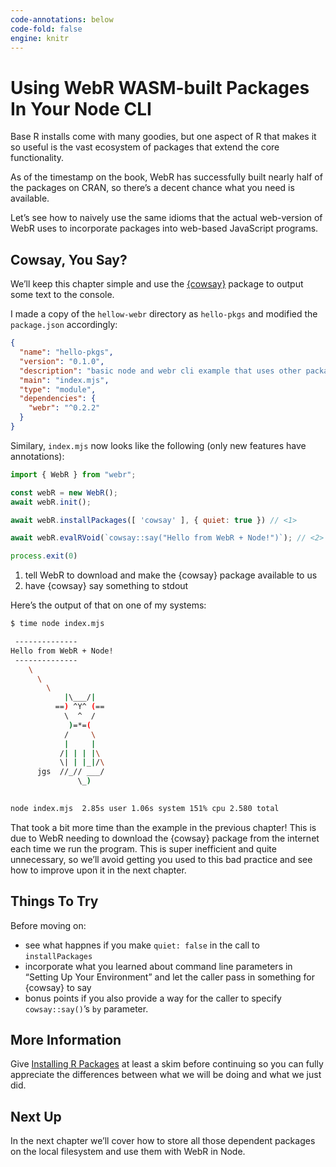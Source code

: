 ```yaml
---
code-annotations: below
code-fold: false
engine: knitr
--- 
```

# Using WebR WASM-built Packages In Your Node CLI {.unnumbered}

Base R installs come with many goodies, but one aspect of R that makes it so useful is the vast ecosystem of packages that extend the core functionality.

As of the timestamp on the book, WebR has successfully built nearly half of the packages on CRAN, so there's a decent chance what you need is available.

Let's see how to naively use the same idioms that the actual web-version of WebR uses to incorporate packages into web-based JavaScript programs.

## Cowsay, You Say?

We'll keep this chapter simple and use the [{cowsay}](https://cran.r-project.org/package=cowsay) package to output some text to the console.

I made a copy of the `hellow-webr` directory as `hello-pkgs` and modified the `package.json` accordingly:

```json
{
  "name": "hello-pkgs",
  "version": "0.1.0",
  "description": "basic node and webr cli example that uses other packages",
  "main": "index.mjs",
  "type": "module",
  "dependencies": {
    "webr": "^0.2.2"
  }
}
```

Similary, `index.mjs` now looks like the following (only new features have annotations):

```js
import { WebR } from "webr";

const webR = new WebR();
await webR.init();

await webR.installPackages([ 'cowsay' ], { quiet: true }) // <1>

await webR.evalRVoid(`cowsay::say("Hello from WebR + Node!")`); // <2>

process.exit(0)
```
1. tell WebR to download and make the {cowsay} package available to us
2. have {cowsay} say something to stdout

Here's the output of that on one of my systems:

```bash
$ time node index.mjs

 -------------- 
Hello from WebR + Node! 
 --------------
    \
      \
        \
            |\___/|
          ==) ^Y^ (==
            \  ^  /
             )=*=(
            /     \
            |     |
           /| | | |\
           \| | |_|/\
      jgs  //_// ___/
               \_)
  

node index.mjs  2.85s user 1.06s system 151% cpu 2.580 total
```

That took a bit more time than the example in the previous chapter! This is due to WebR needing to download the {cowsay} package from the internet each time we run the program. This is super inefficient and quite unnecessary, so we'll avoid getting you used to this bad practice and see how to improve upon it in the next chapter.

## Things To Try

Before moving on:

- see what happnes if you make `quiet: false` in the call to `installPackages`
- incorporate what you learned about command line parameters in "Setting Up Your Environment" and let the caller pass in something for {cowsay} to say
- bonus points if you also provide a way for the caller to specify `cowsay::say()`'s `by` parameter.

## More Information

Give [Installing R Packages](https://docs.r-wasm.org/webr/latest/packages.html) at least a skim before continuing so you can fully appreciate the differences between what we will be doing and what we just did.

## Next Up

In the next chapter we'll cover how to store all those dependent packages on the local filesystem and use them with WebR in Node.
